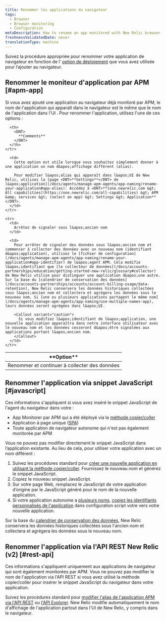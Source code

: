 ```yaml
---
title: Renommer les applications du navigateur
tags:
  - Browser
  - Browser monitoring
  - Configuration
metaDescription: How to rename an app monitored with New Relic browser monitoring.
freshnessValidatedDate: never
translationType: machine
---
```


Suivez la procédure appropriée pour renommer votre application de navigateur en fonction de l’ [option de déploiement](/docs/browser/new-relic-browser/installation-configuration/add-apps-new-relic-browser) que vous avez utilisée pour l’ajouter au navigateur.

## Renommer le moniteur d&apos;application par APM [#apm-app]

Si vous avez ajouté une application au navigateur déjà monitoré par APM, le nom de l&apos;application qui apparaît dans le navigateur est le même que le nom de l&apos;application dans l&apos;UI <InlinePopover type="apm" />. Pour renommer l&apos;application, utilisez l&apos;une de ces options :

<table>
  <thead>
    <tr>
      <th style={{ width: "200px" }}>
        <DNT>
          **Option**
        </DNT>
      </th>

      <th>
        <DNT>
          **Comments**
        </DNT>
      </th>
    </tr>
  </thead>

  <tbody>
    <tr>
      <td>
        Renommer et continuer à collecter des données
      </td>

      <td>
        Cette option est utile lorsque vous souhaitez simplement donner à une application un nom d&apos;affichage différent (alias).

        Pour modifier l&apos;alias qui apparaît dans l&apos;UI de New Relic, utilisez la [page <DNT>**Settings**</DNT> de l&apos;application](/docs/agents/manage-apm-agents/app-naming/rename-your-application#app-alias): Accédez à <DNT>**[one.newrelic.com &gt; All capabilities](https://one.newrelic.com/all-capabilities) &gt; APM &amp; services &gt; (select an app) &gt; Settings &gt; Application**</DNT>.
      </td>
    </tr>

    <tr>
      <td>
        Arrêtez de signaler sous l&apos;ancien nom
      </td>

      <td>
        Pour arrêter de signaler des données sous l&apos;ancien nom et commencer à collecter des données avec un nouveau nom (identifiant d&apos;application), utilisez le [fichier de configuration](/docs/agents/manage-apm-agents/app-naming/rename-your-application#app-identifier) de l&apos;agent APM. Cela modifie l&apos;identifiant que [le collecteur de données](/docs/accounts-partnerships/education/getting-started-new-relic/glossary#collector) de New Relic utilise pour distinguer une application d&apos;une autre. Sur la base du [calendrier de conservation des données](/docs/accounts-partnerships/accounts/account-billing-usage/data-retention), New Relic conservera les données historiques collectées sous l&apos;ancien nom et collectera et agrégera les données sous le nouveau nom. Si [une ou plusieurs applications partagent le même nom](/docs/agents/manage-apm-agents/app-naming/use-multiple-names-app), leurs données seront agrégées dans l&apos;UI.

        <Callout variant="caution">
          Si vous modifiez l&apos;identifiant de l&apos;application, une nouvelle application apparaîtra dans notre interface utilisateur avec le nouveau nom et les données cesseront d&apos;être signalées aux applications portant l&apos;ancien nom.
        </Callout>
      </td>
    </tr>
  </tbody>
</table>

## Renommer l&apos;application via snippet JavaScript [#javascript]

Ces informations s&apos;appliquent si vous avez inséré le snippet JavaScript de l&apos;agent du navigateur dans votre :

* App Monitorer par APM qui a été déployé via la [méthode copier/coller](/docs/browser/new-relic-browser/installation-configuration/add-apps-new-relic-browser#copy-paste-app)
* Application à page unique ([SPA](/docs/browser/single-page-app-monitoring/get-started/add-apps-single-page-app-monitoring))
* Toute application de navigateur autonome qui n&apos;est pas également monitorée par APM

Vous ne pouvez pas modifier directement le snippet JavaScript dans l’application existante. Au lieu de cela, pour utiliser votre application avec un nom différent :

1. Suivez les procédures standard pour [créer une nouvelle application en utilisant la méthode copier/coller](/docs/browser/new-relic-browser/installation-configuration/add-apps-new-relic-browser#copy-paste-app). Fournissez le nouveau nom et générez le snippet JavaScript.
2. Copiez le nouveau snippet JavaScript.
3. Sur votre page Web, remplacez le JavaScript de votre application d’origine par le JavaScript généré pour le nom de la nouvelle application.
4. Si votre application autonome a [plusieurs noms](/docs/agents/manage-apm-agents/app-naming/use-multiple-names-app), [copiez les identifiants personnalisés de l&apos;application](/docs/browser/new-relic-browser/installation-configuration/copy-browser-monitoring-license-key-app-id) dans configuration script votre vers votre nouvelle application.

Sur la base du [calendrier de conservation des données](/docs/accounts-partnerships/accounts/account-billing-usage/data-retention), New Relic conservera les données historiques collectées sous l&apos;ancien nom et collectera et agrégera les données sous le nouveau nom.

## Renommer l&apos;application via l&apos;API REST New Relic (v2) [#rest-api]

Ces informations s&apos;appliquent uniquement aux applications de navigateur qui sont également monitorées par APM. Vous ne pouvez pas modifier le nom de l&apos;application via l&apos;API REST si vous avez utilisé la méthode copier/coller pour insérer le snippet JavaScript du navigateur dans votre application.

Suivez les procédures standard pour [modifier l&apos;alias de l&apos;application APM via l&apos;API REST](/docs/apis/rest-api-v2/application-examples-v2/change-alias-your-application-v2) ou [l&apos;API Explorer](https://rpm.newrelic.com/api/explore/applications/update). New Relic modifie automatiquement le nom d&apos;affichage de l&apos;application partout dans l&apos;UI de New Relic, y compris dans le navigateur.